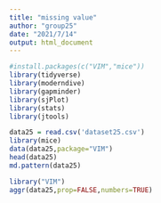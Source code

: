 ```yaml
---
title: "missing value"
author: "group25"
date: "2021/7/14"
output: html_document
---
```


```r
#install.packages(c("VIM","mice"))
library(tidyverse)
library(moderndive)
library(gapminder)
library(sjPlot)
library(stats)
library(jtools)
```


```r
data25 = read.csv('dataset25.csv')
library(mice)
data(data25,package="VIM")
head(data25)
md.pattern(data25)
```


```r
library("VIM")
aggr(data25,prop=FALSE,numbers=TRUE)

```
```r


```

